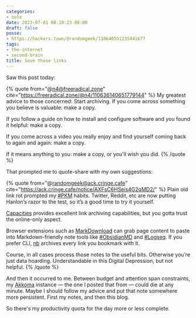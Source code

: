 ```yaml
---
categories:
- note
date: 2023-07-01 08:10:23-08:00
draft: false
posse:
- https://hackers.town/@randomgeek/110640551235441677
tags:
- the-internet
- second-brain
title: Save those links
---
```


Saw this post today:

{% quote
    from="@n4@freeradical.zone"
    cite="https://freeradical.zone/@n4/110636140651779144"
%}
My greatest advice to those concerned: Start archiving. If you come across something you believe is valuable: make a copy.

If you follow a guide on how to install and configure software and you found it helpful: make a copy.

If you come across a video you really enjoy and find yourself coming back to again and again: make a copy.

If it means anything to you: make a copy, or you'll wish you did.
{% /quote %}

That prompted me to quote-share with my own suggestions:

{% quote
    from="@randomgeek@ack.cringe.cafe"
    cite="https://ack.cringe.cafe/notice/AXFsC6HSeis4G2qMD2/"
%}
Plain old link rot prompted my [#PKM](https://ack.cringe.cafe/tag/pkm) habits.
Twitter, Reddit, etc are now putting Hanlon’s razor to the test, so it’s a good time to try it yourself.

[Capacities](https://capacities.io/) provides excellent link archiving capabilities, but you gotta trust the online-only aspect.

Browser extensions such as [MarkDownload](https://github.com/deathau/markdownload) can grab page content to paste into Markdown-friendly note tools like [#ObsidianMD](https://ack.cringe.cafe/tag/obsidianmd) and [#Logseq](https://ack.cringe.cafe/tag/logseq).
If you prefer CLI, [nb](https://xwmx.github.io/nb/) archives every link you bookmark with it.

Course, in all cases process those notes to the useful bits.
Otherwise you’re just data hoarding.
Understandable in this Digital Depression, but not helpful.
{% /quote %}

[akkoma]: https://akkoma.social

And then it occurred to me.
Between budget and attention span constraints,
my [Akkoma][akkoma] instance —
the one I posted that from —
could die at any minute.
Maybe I should follow my advice and put that note somewhere more persistent.
First my notes, and then this blog.

So there's my productivity quota for the day more or less complete.
